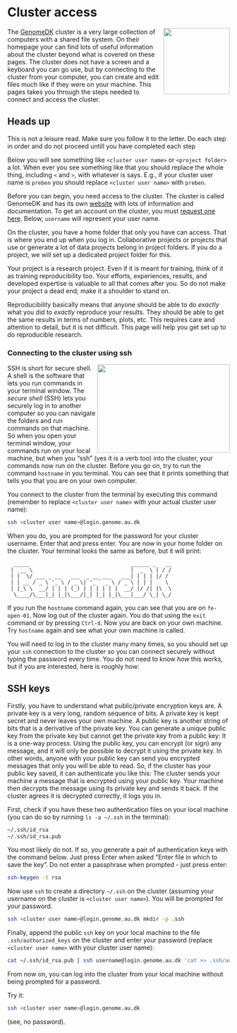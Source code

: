 # Cluster access

<img src="https://icon-library.com/images/62418-database-icons-virtual-servers-computer-private-server.png" align="right" width="150"  />

The [GenomeDK](https://genome.au.dk/) cluster is a very large collection of computers with a shared file system. On their homepage your can find lots of useful information about the cluster beyond what is covered on these pages. The cluster does not have a screen and a keyboard you can go use, but by connecting to the cluster from your computer, you can create and edit files much like if they were on your machine. This pages takes you through the steps needed to connect and access the cluster.

::: {.callout-warning}
## Heads up

This is not a leisure read. Make sure you follow it to the letter. Do each step in order and do not proceed untill you have completed each step
:::


Below you will see something like `<cluster user name>` or `<project folder>` a lot. When ever you see something like that you should replace the whole thing, including `<` and `>`, with whatever is says. E.g., if your cluster user name is `preben` you should replace `<cluster user name>` with `preben`.

Before you can begin, you need access to the cluster. The cluster is called GenomeDK and has its own [website](https://genome.au.dk) with lots of information and documentation. To get an account on the cluster, you must [request one here](https://genome.au.dk/docs/getting-started/#request-access). Below, `username` will represent your user name.

On the cluster, you have a home folder that only you have can access. That is where you end up when you log in. Collaborative projects or projects that use or generate a lot of data projects belong in project folders. If you do a project, we will set up a dedicated project folder for this. 

Your project is a research project. Even if it is meant for training, think of it as training reproducibility too. Your efforts, experiences, results, and developed expertise is valuable to all that comes after you. So do not make your project a dead end; make it a shoulder to stand on.

Reproducibility basically means that anyone should be able to do *exactly* what you did to *exactly* reproduce your results. They should be able to get the same results in terms of numbers, plots, etc. This requires care and attention to detail, but it is not difficult. This page will help you get set up to do reproducible research.


### Connecting to the cluster using ssh

<img src="https://atulhost.com/wp-content/uploads/2020/04/ssh.png" align="right" width="300" height="200" />

SSH is short for secure shell. A shell is the software that lets you run commands in your terminal window. The *secure shell* (SSH) lets you securely log in to another computer so you can navigate the folders and run commands on that machine. So when you open your terminal window, your commands run on your local machine, but when you "ssh" (yes it is a verb too) into the cluster, your commands now run on the cluster. Before you go on, try to run the command `hostname` in you terminal. You can see that it prints something that tells you that you are on your own computer. 

You connect to the cluster from the terminal by executing this command (remember to replace `<cluster user name>` with your actual cluster user name):

```bash
ssh <cluster user name>@login.genome.au.dk
```

When you do, you are prompted for the password for your cluster username. Enter that and press enter. You are now in your home folder on the cluster. Your terminal looks the same as before, but it will print:

```
  _____                                ______ _   __
 |  __ \                               |  _  \ | / /
 | |  \/ ___ _ __   ___  _ __ ___   ___| | | | |/ /
 | | __ / _ \ '_ \ / _ \| '_ ` _ \ / _ \ | | |    \
 | |_\ \  __/ | | | (_) | | | | | |  __/ |/ /| |\  \
  \____/\___|_| |_|\___/|_| |_| |_|\___|___/ \_| \_/
```

If you run the `hostname` command again, you can see that you are on `fe-open-01`. Now log out of the cluster again. You do that using the `exit` command or by pressing `Ctrl-d`. Now you are back on your own machine. Try `hostname` again and see what your own machine is called.

You will need to log in to the cluster many many times, so you should set up your `ssh` connection to the cluster so you can connect securely without typing the password every time. You do not need to know *how* this works, but if you are interested, here is roughly how:

::: {.callout-note}
## SSH keys

Firstly, you have to understand what public/private encryption keys are. A private key is a very long, random sequence of bits. A private key is kept secret and never leaves your own machine. A public key is another string of bits that is a derivative of the private key. You can generate a unique public key from the private key but cannot get the private key from a public key: It is a one-way process. Using the public key, you can encrypt (or sign) any message, and it will only be possible to decrypt it using the private key. In other words, anyone with your public key can send you encrypted messages that only you will be able to read. So, if the cluster has your public key saved, it can authenticate you like this: The cluster sends your machine a message that is encrypted using your public key. Your machine then decrypts the message using its private key and sends it back. If the cluster agrees it is decrypted correctly, it logs you in.
:::

First, check if you have these two authentication files on your local machine (you can do so by running `ls -a ~/.ssh` in the terminal):

```bash
~/.ssh/id_rsa
~/.ssh/id_rsa.pub
```

You most likely do not. If so, you generate a pair of authentication keys with the command below. Just press Enter when asked "Enter file in which to save the key". Do not enter a passphrase when prompted - just press enter:

```bash
ssh-keygen -t rsa
```

Now use `ssh` to create a directory `~/.ssh` on the cluster (assuming your username on the cluster is `<cluster user name>`). You will be prompted for your password.

```bash
ssh <cluster user name>@login.genome.au.dk mkdir -p .ssh
```

Finally, append the public `ssh` key on your local machine to the file `.ssh/authorized_keys` on the cluster and enter your password (replace `<cluster user name>` with your cluster user name):

```bash
cat ~/.ssh/id_rsa.pub | ssh username@login.genome.au.dk 'cat >> .ssh/authorized_keys'
```

From now on, you can log into the cluster from your local machine without being prompted for a password.

Try it:

```bash
ssh <cluster user name>@login.genome.au.dk
```

(see, no password).